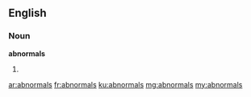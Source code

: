==English==

===Noun===
'''abnormals'''
# {{plural of|abnormal}}

[[ar:abnormals]]
[[fr:abnormals]]
[[ku:abnormals]]
[[mg:abnormals]]
[[my:abnormals]]